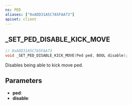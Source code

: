 ```yaml
---
ns: PED
aliases: ["0xADD31A5C7A5FAA73"]
apiset: client
---
```

## _SET_PED_DISABLE_KICK_MOVE

```c
// 0xADD31A5C7A5FAA73
void _SET_PED_DISABLE_KICK_MOVE(Ped ped, BOOL disable);
```

Disables being able to kick move ped.

## Parameters
* **ped**:
* **disable**: